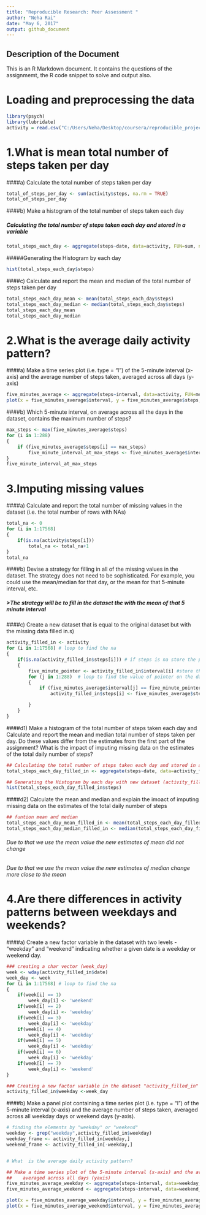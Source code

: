 ---
title: "Reproducible Research: Peer Assessment "
author: "Neha Rai"
date: "May 6, 2017"
output: github_document
---

## Description of the Document
This is an R Markdown document. It contains the questions of the assignmemt, the R code snippet to solve and output also.

# Loading and preprocessing the data
```{r , echo=TRUE}
library(psych)
library(lubridate)
activity = read.csv("C:/Users/Neha/Desktop/coursera/reproducible_project1/activity.csv")

```


# 1.What is mean total number of steps taken per day
####a) Calculate the total number of steps taken per day

```{r , echo=TRUE}
total_of_steps_per_day <- sum(activity$steps, na.rm = TRUE)
total_of_steps_per_day
```
####b) Make a histogram of the total number of steps taken each day

##### Calculating the total number of steps taken each day and stored in a variable
```{r , echo=TRUE}
total_steps_each_day <- aggregate(steps~date, data=activity, FUN=sum, na.rm=TRUE)
```
#####Generating the Histogram by each day
```{r , echo=TRUE}
hist(total_steps_each_day$steps)
```

####c) Calculate and report the mean and median of the total number of steps taken per day

```{r , echo=TRUE}
total_steps_each_day_mean <- mean(total_steps_each_day$steps)
total_steps_each_day_median <- median(total_steps_each_day$steps)
total_steps_each_day_mean
total_steps_each_day_median
```


# 2.What is the average daily activity pattern?

####a) Make a time series plot (i.e. type = "l") of the 5-minute interval (x-axis) and the average number of steps taken, averaged across all days (y-axis)

```{r , echo=TRUE}
five_minutes_average <- aggregate(steps~interval, data=activity, FUN=mean, na.rm=TRUE)
plot(x = five_minutes_average$interval, y = five_minutes_average$steps, type = "l") 
```


####b) Which 5-minute interval, on average across all the days in the dataset, contains the maximum number of steps?

```{r , echo=TRUE}
max_steps <- max(five_minutes_average$steps)
for (i in 1:288) 
{
    if (five_minutes_average$steps[i] == max_steps)
        five_minute_interval_at_max_steps <- five_minutes_average$interval[i]
}
five_minute_interval_at_max_steps 
```


# 3.Imputing missing values

####a) Calculate and report the total number of missing values in the dataset (i.e. the total number of rows with NAs)

```{r , echo=TRUE}
total_na <- 0
for (i in 1:17568)
{
    if(is.na(activity$steps[i])) 
        total_na <- total_na+1 
}
total_na
```


####b) Devise a strategy for filling in all of the missing values in the dataset. The strategy does not need to be sophisticated. For example, you could use the mean/median for that day, or the mean for that 5-minute interval, etc.

##### >The strategy will be to fill in the dataset the with the mean of that 5 minute interval


####c) Create a new dataset that is equal to the original dataset but with the missing data filled in.s)

```{r , echo=TRUE}
activity_filled_in <- activity
for (i in 1:17568) # loop to find the na
{
    if(is.na(activity_filled_in$steps[i])) # if steps is na store the pointer 
    { 
        five_minute_pointer <- activity_filled_in$interval[i] #store the value of pointer to find the mean on five minute interval
        for (j in 1:288)  # loop to find the value of pointer on the data frame of five minute interval
        {
            if (five_minutes_average$interval[j] == five_minute_pointer) # finding the value of mean of five minute interval data frame
                activity_filled_in$steps[i] <- five_minutes_average$steps[j] # replacing the na by the mean in that fime minute interval 

        }
    }
}
```


####d1) Make a histogram of the total number of steps taken each day and Calculate and report the mean and median total number of steps taken per day. Do these values differ from the estimates from the first part of the assignment? What is the impact of imputing missing data on the estimates of the total daily number of steps?

```{r , echo=TRUE}
## Calculating the total number of steps taken each day and stored in a variable
total_steps_each_day_filled_in <- aggregate(steps~date, data=activity_filled_in, FUN=sum, na.rm=TRUE)

## Generating the Histogram by each day with new dataset (activity_filled_in)
hist(total_steps_each_day_filled_in$steps)
```


####d2) Calculate the mean and median and explain the imoact of imputing missing data on the estimates of the total daily number of steps

```{r , echo=TRUE}
## funtion mean and median
total_steps_each_day_mean_filled_in <- mean(total_steps_each_day_filled_in$steps)
total_steps_each_day_median_filled_in <- median(total_steps_each_day_filled_in$steps)
```

###### Due to that we use the mean value the new estimates of mean did not change

###### Due to that we use the mean value the new estimates of median change more close to the mean

# 4.Are there differences in activity patterns between weekdays and weekends?

####a) Create a new factor variable in the dataset with two levels - "weekday" and "weekend" indicating whether a given date is a weekday or weekend day.

```{r , echo=TRUE}
### creating a char vector (week_day) 
week <- wday(activity_filled_in$date)
week_day <- week
for (i in 1:17568) # loop to find the na
{
    if(week[i] == 1)
        week_day[i] <- 'weekend'
    if(week[i] == 2)
        week_day[i] <- 'weekday'
    if(week[i] == 3)
        week_day[i] <- 'weekday'
    if(week[i] == 4)
        week_day[i] <- 'weekday'
    if(week[i] == 5)
        week_day[i] <- 'weekday'
    if(week[i] == 6)
        week_day[i] <- 'weekday'
    if(week[i] == 7)
        week_day[i] <- 'weekend'
}

### Creating a new factor variable in the dataset "activity_filled_in" 
activity_filled_in$weekday <-week_day
```


####b) Make a panel plot containing a time series plot (i.e. type = "l") of the 5-minute interval (x-axis) and the average number of steps taken, averaged across all weekday days or weekend days (y-axis).

```{r , echo=TRUE}
# finding the elements by "weekday" or "weekend"
weekday <- grep("weekday",activity_filled_in$weekday)
weekday_frame <- activity_filled_in[weekday,]
weekend_frame <- activity_filled_in[-weekday,]


# What  is the average daily activity pattern?

## Make a time series plot of the 5-minute interval (x-axis) and the average number of steps taken, 
##    averaged across all days (yaxis)
five_minutes_average_weekday <- aggregate(steps~interval, data=weekday_frame, FUN=mean, na.rm=TRUE)
five_minutes_average_weekend <- aggregate(steps~interval, data=weekend_frame, FUN=mean, na.rm=TRUE)

plot(x = five_minutes_average_weekday$interval, y = five_minutes_average_weekday$steps, type = "l") 
plot(x = five_minutes_average_weekend$interval, y = five_minutes_average_weekend$steps, type = "l") 
```